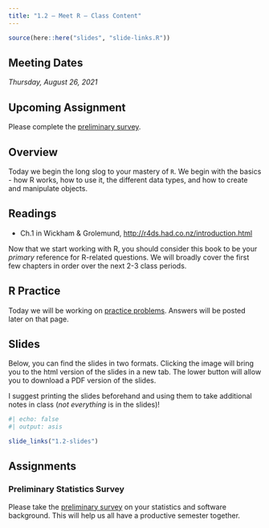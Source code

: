 ```yaml
---
title: "1.2 — Meet R — Class Content"
---
```


```r
source(here::here("slides", "slide-links.R"))
```

::: {.callout-note appearance=minimal}
# Meeting Dates
*Thursday, August 26, 2021*
:::

::: .{callout-warning}
# Upcoming Assignment

Please complete the [preliminary survey](/assignment/00-preliminary-survey).
:::

## <i class="fas fa-info-circle fa-lg"></i> Overview

Today we begin the long slog to your mastery of `R`. We begin with the basics - how R works, how to use it, the different data types, and how to create and manipulate objects.

## <i class="fas fa-book-reader fa-lg"></i> Readings

- <i class="fas fa-external-link-square-alt"></i>Ch.1 in Wickham & Grolemund, [http://r4ds.had.co.nz/introduction.html](R for Data Science)

Now that we start working with R, you should consider this book to be your *primary* reference for R-related questions. We will broadly cover the first few chapters in order over the next 2-3 class periods.

## <i class="fas fa-registered"></i> R Practice

Today we will be working on [practice problems](/r/1.2-r). Answers will be posted later on that page.

## <i class="fas fa-chalkboard-teacher"></i> Slides

Below, you can find the slides in two formats. Clicking the image will bring you to the html version of the slides in a new tab. The lower button will allow you to download a PDF version of the slides. 

I suggest printing the slides beforehand and using them to take additional notes in class (*not everything* is in the slides)!

```r
#| echo: false
#| output: asis

slide_links("1.2-slides")
```

## <i class="fas fa-laptop-code"></i> Assignments

### Preliminary Statistics Survey

Please take the [preliminary survey](/assignment/00-preliminary-survey) on your statistics and software background. This will help us all have a productive semester together.
